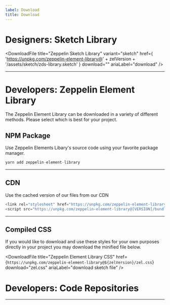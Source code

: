 ```yaml
---
label: Download
title: Download
---
```



# Designers: Sketch Library

<DownloadFile
  title="Zeppelin Sketch Library"
  variant="sketch"
  href={
    'https://unpkg.com/zeppelin-element-library@' +
    zelVersion +
    '/assets/sketch/zds-library.sketch'
  }
  download=""
  ariaLabel="download"
/>

---

# Developers: Zeppelin Element Library

The Zeppelin Element Library can be downloaded in a variety of different methods. Please select which is best for your project.

## NPM Package

Use Zeppelin Elements Libary's source code using your favorite package manager.

```js
yarn add zeppelin-element-library
```

---

## CDN

Use the cached version of our files from our CDN

```js
<link rel="stylesheet" href="https://unpkg.com/zeppelin-element-library@[VERSION]/zel.css" >
<script src="https://unpkg.com/zeppelin-element-library@[VERSION]/bundle/zel.esm.js" ></script>

```

---

## Compiled CSS

If you would like to download and use these styles for your own purposes directly in your project you may download the minified file below.

<DownloadFile
  title="Zeppelin Element Library CSS"
  href={`https://unpkg.com/zeppelin-element-library@${zelVersion}/zel.css`}
  download="zel.css"
  ariaLabel="download sketch file"
/>

# Developers: Code Repositories

<DownloadContainer>
  <DownloadFile
    title="Github: Zeppelin Element Library"
    href="https://github.com/zepdev/zeppelin-element-library"
    download=""
    variant="github"
    ariaLabel="github"
  />
  <DownloadFile
    title="Github: Zeppelin Design System (this website)"
    href="https://github.com/zepdev/design-system-website"
    download=""
    variant="github"
    ariaLabel="github"
  />
</DownloadContainer>

---

<DownloadContainer>
  <DownloadFile
    title="NPM: zeppelin-element-library"
    href="https://www.npmjs.com/package/zeppelin-element-library"
    download=""
    variant="npm"
    ariaLabel="npm"
  />
  <DownloadFile
    title="NPM: zepdev-react-scripts"
    href="https://www.npmjs.com/package/zepdev-react-scripts"
    download=""
    variant="npm"
    ariaLabel="npm"
  />
</DownloadContainer>
<DownloadContainer>
  <DownloadFile
    title="NPM: @zlab-de/zel-react"
    href="https://www.npmjs.com/package/@zlab-de/zel-react"
    download=""
    variant="npm"
    ariaLabel="npm"
  />
  <DownloadFile
    title="NPM: @zlab-de/zel-react-icons"
    href="https://www.npmjs.com/package/@zlab-de/zel-react-icons"
    download=""
    variant="npm"
    ariaLabel="npm"
  />
</DownloadContainer>
<DownloadContainer>
  <DownloadFile
    title="NPM: @zlab-de/zel-vue"
    href="https://www.npmjs.com/package/@zlab-de/zel-vue"
    download=""
    variant="npm"
    ariaLabel="npm"
  />
  <DownloadFile
    title="NPM: @zlab-de/zel-vue-icons"
    href="https://www.npmjs.com/package/@zlab-de/zel-vue-icons"
    download=""
    variant="npm"
    ariaLabel="npm"
  />
</DownloadContainer>

